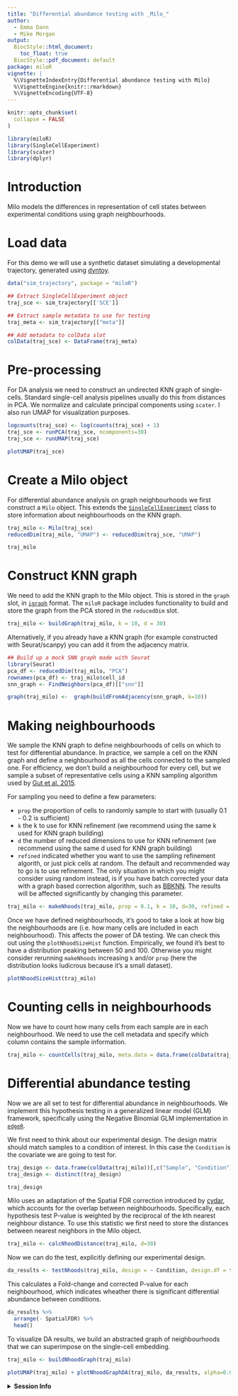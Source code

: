 ```yaml
---
title: "Differential abundance testing with _Milo_"
author:
  - Emma Dann
  - Mike Morgan
output:
  BiocStyle::html_document:
    toc_float: true
  BiocStyle::pdf_document: default
package: miloR
vignette: |
  %\VignetteIndexEntry{Differential abundance testing with Milo}
  %\VignetteEngine{knitr::rmarkdown}
  %\VignetteEncoding{UTF-8}
---
```


```r
knitr::opts_chunk$set(
  collapse = FALSE
)
```

```r
library(miloR)
library(SingleCellExperiment)
library(scater)
library(dplyr)
```


# Introduction

Milo models the differences in representation of cell states between experimental conditions using graph neighbourhoods.

# Load data

For this demo we will use a synthetic dataset simulating a developmental trajectory, generated using [dyntoy](https://github.com/dynverse/dyntoy).

```r
data("sim_trajectory", package = "miloR")

## Extract SingleCellExperiment object
traj_sce <- sim_trajectory[['SCE']]

## Extract sample metadata to use for testing
traj_meta <- sim_trajectory[["meta"]]

## Add metadata to colData slot
colData(traj_sce) <- DataFrame(traj_meta)
```

# Pre-processing 

For DA analysis we need to construct an undirected KNN graph of single-cells. Standard single-cell analysis pipelines usually do this from distances in PCA. We normalize and calculate principal components using `scater`. I also run UMAP for visualization purposes.

```r
logcounts(traj_sce) <- log(counts(traj_sce) + 1)
traj_sce <- runPCA(traj_sce, ncomponents=30)
traj_sce <- runUMAP(traj_sce)

plotUMAP(traj_sce)
```

# Create a Milo object

For differential abundance analysis on graph neighbourhoods we first construct a `Milo` object. This extends the [`SingleCellExperiment`](https://bioconductor.org/packages/release/bioc/html/SingleCellExperiment.html) class to store information about neighbourhoods on the KNN graph. 

```r
traj_milo <- Milo(traj_sce)
reducedDim(traj_milo, "UMAP") <- reducedDim(traj_sce, "UMAP")

traj_milo
```

# Construct KNN graph

We need to add the KNN graph to the Milo object. This is stored in the `graph` slot, in [`igraph`](https://igraph.org/r/) format. The `miloR` package includes functionality to build and store the graph from the PCA stored in the `reducedDim` slot.

```r
traj_milo <- buildGraph(traj_milo, k = 10, d = 30)
```

Alternatively, if you already have a KNN graph (for example constructed with Seurat/scanpy) you can add it from the adjacency matrix.

```r
## Build up a mock SNN graph made with Seurat
library(Seurat)
pca_df <- reducedDim(traj_milo, "PCA")
rownames(pca_df) <- traj_milo$cell_id
snn_graph <- FindNeighbors(pca_df)[["snn"]]

graph(traj_milo) <-  graph(buildFromAdjacency(snn_graph, k=10))
```

# Making neighbourhoods

We sample the KNN graph to define neighbourhoods of cells on which to test for differential abundance. In practice, we sample a cell on the KNN graph and define a neighbourhood as all the cells connected to the sampled one. For efficiency, we don't build a neighbourhood for every cell, but we sample a subset of representative cells using a KNN sampling algorithm used by [Gut et al. 2015](https://www.nature.com/articles/nmeth.3545).

For sampling you need to define a few parameters:

- `prop` the proportion of cells to randomly sample to start with (usually 0.1 - 0.2 is sufficient)
- `k` the k to use for KNN refinement (we recommend using the same k used for KNN graph building)
- `d` the number of reduced dimensions to use for KNN refinement (we recommend using the same d used for KNN graph building)
- `refined` indicated whether you want to use the sampling refinement algorith, or just pick cells at random. The default and recommended way to go is to use refinement. The only situation in which you might consider using random instead, is if you have batch corrected your data with a graph based correction algorithm, such as [BBKNN](https://github.com/Teichlab/bbknn). The results will be affected significantly by changing this parameter.

```r
traj_milo <- makeNhoods(traj_milo, prop = 0.1, k = 10, d=30, refined = TRUE)
```

Once we have defined neighbourhoods, it's good to take a look at how big the neighbourhoods are (i.e. how many cells are included in each neighbourhood). This affects the power of DA testing. We can check this out using the `plotNhoodSizeHist` function. Empirically, we found it's best to have a distribution peaking between 50 and 100. Otherwise you might consider rerunning `makeNhoods` increasing `k` and/or `prop` (here the distribution looks ludicrous because it's a small dataset).

```r
plotNhoodSizeHist(traj_milo)
```

# Counting cells in neighbourhoods

Now we have to count how many cells from each sample are in each neighbourhood. We need to use the cell metadata and specify which column contains the sample information.

```r
traj_milo <- countCells(traj_milo, meta.data = data.frame(colData(traj_milo)), sample="Sample")
```

# Differential abundance testing

Now we are all set to test for differential abundance in neighbourhoods. We implement this hypothesis testing in a generalized linear model (GLM) framework, specifically using the Negative Binomial GLM implementation in [`edgeR`](https://bioconductor.org/packages/release/bioc/html/edgeR.html).

We first need to think about our experimental design. The design matrix should match samples to a condition of interest. In this case the `Condition` is the covariate we are going to test for.

```r
traj_design <- data.frame(colData(traj_milo))[,c("Sample", "Condition")]
traj_design <- distinct(traj_design)

traj_design
```

Milo uses an adaptation of the Spatial FDR correction introduced by [cydar](https://bioconductor.org/packages/release/bioc/html/cydar.html), which accounts for the overlap between neighbourhoods. Specifically, each hypothesis test P-value is weighted by the reciprocal of the kth nearest neighbour distance. To use this statistic we first need to store the distances between nearest neighbors in the Milo object.

```r
traj_milo <- calcNhoodDistance(traj_milo, d=30)
```

Now we can do the test, explicitly defining our experimental design. 

```r
da_results <- testNhoods(traj_milo, design = ~ Condition, design.df = traj_design)
```

This calculates a Fold-change and corrected P-value for each neighbourhood, which indicates wheather there is significant differential abundance between conditions.

```r
da_results %>%
  arrange(- SpatialFDR) %>%
  head() 
```

To visualize DA results, we build an abstracted graph of neighbourhoods that we can superimpose on the single-cell embedding.

```r
traj_milo <- buildNhoodGraph(traj_milo)

plotUMAP(traj_milo) + plotNhoodGraphDA(traj_milo, da_results, alpha=0.05)
```

<details>
  <summary>**Session Info**</summary>
  
```r
sessionInfo()
```

</details>













